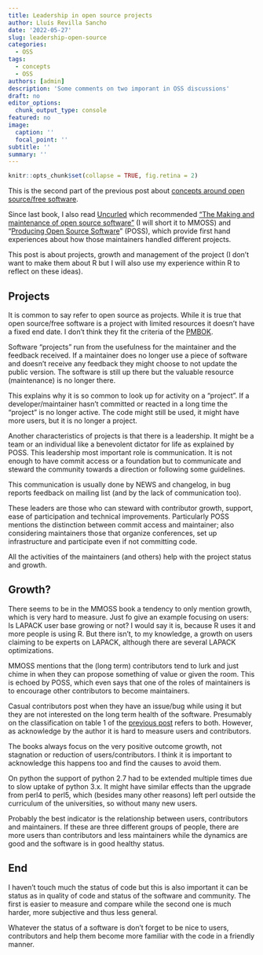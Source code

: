 ```yaml
---
title: Leadership in open source projects
author: Lluís Revilla Sancho
date: '2022-05-27'
slug: leadership-open-source
categories:
  - OSS
tags:
  - concepts
  - OSS
authors: [admin]
description: 'Some comments on two imporant in OSS discussions'
draft: no
editor_options:
  chunk_output_type: console
featured: no
image:
  caption: ''
  focal_point: ''
subtitle: ''
summary: ''
---
```


```r
knitr::opts_chunk$set(collapse = TRUE, fig.retina = 2)
```

This is the second part of the previous post about [concepts around open source/free software](https://llrs.dev/post/2022/03/16/concepts-around-open-source-free-software/).

Since last book, I also read [Uncurled](https://un.curl.dev) which recommended ["The Making and maintenance of open source software"](https://www.amazon.com/Working-Public-Making-Maintenance-Software/dp/0578675862) (I will short it to MMOSS) and "[Producing Open Source Software](https://producingoss.com/)" (POSS), which provide first hand experiences about how those maintainers handled different projects.

This post is about projects, growth and management of the project (I don't want to make them about R but I will also use my experience within R to reflect on these ideas).

## Projects

It is common to say refer to open source as projects.
While it is true that open source/free software is a project with limited resources it doesn't have a fixed end date.
I don't think they fit the criteria of the [PMBOK](https://en.wikipedia.org/wiki/Project_Management_Body_of_Knowledge "Project Management Body of Knowledge").

Software "projects" run from the usefulness for the maintainer and the feedback received.
If a maintainer does no longer use a piece of software and doesn't receive any feedback they might choose to not update the public version.
The software is still up there but the valuable resource (maintenance) is no longer there.

This explains why it is so common to look up for activity on a "project".
If a developer/maintainer hasn't committed or reacted in a long time the "project" is no longer active.
The code might still be used, it might have more users, but it is no longer a project.

Another characteristics of projects is that there is a leadership.
It might be a team or an individual like a benevolent dictator for life as explained by POSS.
This leadership most important role is communication.
It is not enough to have commit access or a foundation but to communicate and steward the community towards a direction or following some guidelines.

This communication is usually done by NEWS and changelog, in bug reports feedback on mailing list (and by the lack of communication too).

These leaders are those who can steward with contributor growth, support, ease of participation and technical improvements.
Particularly POSS mentions the distinction between commit access and maintainer; also considering maintainers those that organize conferences, set up infrastructure and participate even if not committing code.

All the activities of the maintainers (and others) help with the project status and growth.

## Growth?

There seems to be in the MMOSS book a tendency to only mention growth, which is very hard to measure.
Just fo give an example focusing on users: Is LAPACK user base growing or not?
I would say it is, because R uses it and more people is using R.
But there isn't, to my knowledge, a growth on users claiming to be experts on LAPACK, although there are several LAPACK optimizations.

MMOSS mentions that the (long term) contributors tend to lurk and just chime in when they can propose something of value or given the room.
This is echoed by POSS, which even says that one of the roles of maintainers is to encourage other contributors to become maintainers.

Casual contributors post when they have an issue/bug while using it but they are not interested on the long term health of the software.
Presumably on the classification on table 1 of the [previous post](https://llrs.dev/post/2022/03/16/concepts-around-open-source-free-software/) refers to both.
However, as acknowledge by the author it is hard to measure users and contributors.

The books always focus on the very positive outcome growth, not stagnation or reduction of users/contributors.
I think it is important to acknowledge this happens too and find the causes to avoid them.

On python the support of python 2.7 had to be extended multiple times due to slow uptake of python 3.x.
It might have similar effects than the upgrade from perl4 to perl5, which (besides many other reasons) left perl outside the curriculum of the universities, so without many new users.

Probably the best indicator is the relationship between users, contributors and maintainers.
If these are three different groups of people, there are more users than contributors and less maintainers while the dynamics are good and the software is in good healthy status.

## End

I haven't touch much the status of code but this is also important it can be status as in quality of code and status of the software and community.
The first is easier to measure and compare while the second one is much harder, more subjective and thus less general.

Whatever the status of a software is don't forget to be nice to users, contributors and help them become more familiar with the code in a friendly manner.
